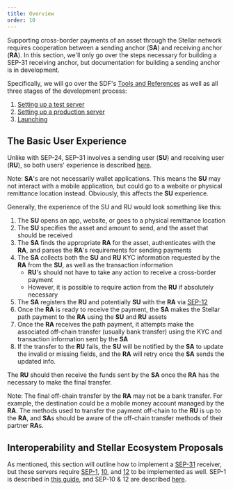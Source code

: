 ```yaml
---
title: Overview
order: 10
---
```



Supporting cross-border payments of an asset through the Stellar network requires cooperation between a sending anchor (**SA**) and receiving anchor (**RA**). In this section, we'll only go over the steps necessary for building a SEP-31 receiving anchor, but documentation for building a sending anchor is in development.

Specifically, we will go over the SDF's [Tools and References](./reference-implementations.mdx) as well as all three stages of the development process:

1. [Setting up a test server](./setting-up-test-server.mdx)
1. [Setting up a production server](./setting-up-production-server.mdx)
1. [Launching](./launch.mdx)

## The Basic User Experience

Unlike with SEP-24, SEP-31 involves a sending user (**SU**) and receiving user (**RU**), so both users' experience is described [here](../../anchoring-assets/enabling-cross-border-payments/setting-up-test-server/#stellar-docsearch-form).

<Alert>

Note: **SA**'s are not necessarily wallet applications. This means the **SU** may not interact with a mobile application, but could go to a website or physical remittance location instead. Obviously, this affects the **SU** experience.

</Alert>

Generally, the experience of the SU and RU would look something like this:

1. The **SU** opens an app, website, or goes to a physical remittance location
1. The **SU** specifies the asset and amount to send, and the asset that should be received
1. The **SA** finds the appropriate **RA** for the asset, authenticates with the **RA**, and parses the **RA**'s requirements for sending payments
1. The **SA** collects both the **SU** and **RU** KYC information requested by the **RA** from the **SU**, as well as the transaction information
   - **RU**'s should not have to take any action to receive a cross-border payment
   - However, it is possible to require action from the **RU** if absolutely necessary
1. The **SA** registers the **RU** and potentially **SU** with the **RA** via [SEP-12](https://github.com/stellar/stellar-protocol/blob/master/ecosystem/sep-0012.md)
1. Once the **RA** is ready to receive the payment, the **SA** makes the Stellar path payment to the **RA** using the **SU** and **RU** assets
1. Once the **RA** receives the path payment, it attempts make the associated off-chain transfer (usually bank transfer) using the KYC and transaction information sent by the **SA**
1. If the transfer to the **RU** fails, the **SU** will be notified by the **SA** to update the invalid or missing fields, and the **RA** will retry once the **SA** sends the updated info.

The **RU** should then receive the funds sent by the **SA** once the **RA** has the necessary to make the final transfer.

<Alert>

Note: The final off-chain transfer by the **RA** may not be a bank transfer. For example, the destination could be a mobile money account managed by the **RA**. The methods used to transfer the payment off-chain to the **RU** is up to the **RA**, and **SA**s should be aware of the off-chain transfer methods of their partner **RA**s.

</Alert>

## Interoperability and Stellar Ecosystem Proposals

As mentioned, this section will outline how to implement a [SEP-31](https://github.com/stellar/stellar-protocol/blob/master/ecosystem/sep-0031.md) receiver, but these servers require [SEP-1](https://github.com/stellar/stellar-protocol/blob/master/ecosystem/sep-0001.md), [10](https://github.com/stellar/stellar-protocol/blob/master/ecosystem/sep-0010.md), and [12](https://github.com/stellar/stellar-protocol/blob/master/ecosystem/sep-0012.md) to be implemented as well. SEP-1 is described in [this guide](../../issuing-assets/publishing-asset-info.mdx), and SEP-10 & 12 are described [here](../../anchoring-assets/enabling-cross-border-payments/setting-up-test-server.mdx#authentication).
